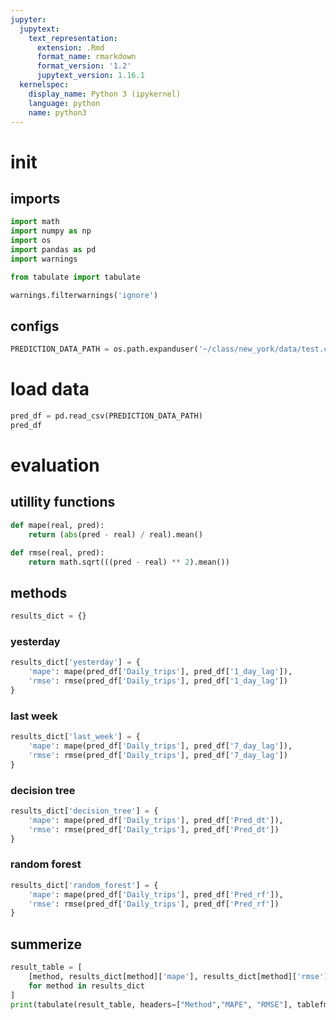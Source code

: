 ```yaml
---
jupyter:
  jupytext:
    text_representation:
      extension: .Rmd
      format_name: rmarkdown
      format_version: '1.2'
      jupytext_version: 1.16.1
  kernelspec:
    display_name: Python 3 (ipykernel)
    language: python
    name: python3
---
```


# init


## imports

```python
import math
import numpy as np
import os
import pandas as pd
import warnings

from tabulate import tabulate

warnings.filterwarnings('ignore')
```

## configs

```python
PREDICTION_DATA_PATH = os.path.expanduser('~/class/new_york/data/test.csv')
```

# load data

```python
pred_df = pd.read_csv(PREDICTION_DATA_PATH)
pred_df
```

# evaluation


## utillity functions

```python
def mape(real, pred):
    return (abs(pred - real) / real).mean()

def rmse(real, pred):
    return math.sqrt(((pred - real) ** 2).mean())
```

## methods

```python
results_dict = {}
```

### yesterday

```python
results_dict['yesterday'] = {
    'mape': mape(pred_df['Daily_trips'], pred_df['1_day_lag']),
    'rmse': rmse(pred_df['Daily_trips'], pred_df['1_day_lag'])
}
```

### last week

```python
results_dict['last_week'] = {
    'mape': mape(pred_df['Daily_trips'], pred_df['7_day_lag']),
    'rmse': rmse(pred_df['Daily_trips'], pred_df['7_day_lag'])
}
```

### decision tree 

```python
results_dict['decision_tree'] = {
    'mape': mape(pred_df['Daily_trips'], pred_df['Pred_dt']),
    'rmse': rmse(pred_df['Daily_trips'], pred_df['Pred_dt'])
}
```

### random forest

```python
results_dict['random_forest'] = {
    'mape': mape(pred_df['Daily_trips'], pred_df['Pred_rf']),
    'rmse': rmse(pred_df['Daily_trips'], pred_df['Pred_rf'])
}
```

## summerize

```python
result_table = [
    [method, results_dict[method]['mape'], results_dict[method]['rmse']]
    for method in results_dict
]
print(tabulate(result_table, headers=["Method","MAPE", "RMSE"], tablefmt="simple_grid"))
```

